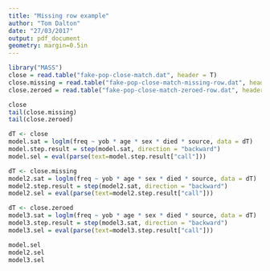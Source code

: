 ```yaml
---
title: "Missing row example"
author: "Tom Dalton"
date: "27/03/2017"
output: pdf_document
geometry: margin=0.5in 
---
```




```r
library("MASS")
close = read.table("fake-pop-close-match.dat", header = T)
close.missing = read.table("fake-pop-close-match-missing-row.dat", header = T)
close.zeroed = read.table("fake-pop-close-match-zeroed-row.dat", header = T)

close
tail(close.missing)
tail(close.zeroed)
```


```r
dT <- close
model.sat = loglm(freq ~ yob * age * sex * died * source, data = dT)
model.step.result = step(model.sat, direction = "backward")
model.sel = eval(parse(text=model.step.result["call"]))

dT <- close.missing
model2.sat = loglm(freq ~ yob * age * sex * died * source, data = dT)
model2.step.result = step(model2.sat, direction = "backward")
model2.sel = eval(parse(text=model2.step.result["call"]))

dT <- close.zeroed
model3.sat = loglm(freq ~ yob * age * sex * died * source, data = dT)
model3.step.result = step(model3.sat, direction = "backward")
model3.sel = eval(parse(text=model3.step.result["call"]))
```


```r
model.sel
model2.sel
model3.sel
```

